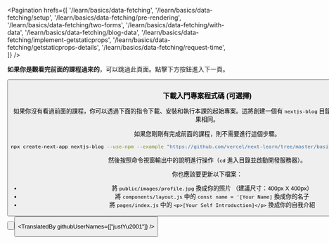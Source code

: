 
<Pagination
  hrefs={[
    '/learn/basics/data-fetching',
    '/learn/basics/data-fetching/setup',
    '/learn/basics/data-fetching/pre-rendering',
    '/learn/basics/data-fetching/two-forms',
    '/learn/basics/data-fetching/with-data',
    '/learn/basics/data-fetching/blog-data',
    '/learn/basics/data-fetching/implement-getstaticprops',
    '/learn/basics/data-fetching/getstaticprops-details',
    '/learn/basics/data-fetching/request-time',
  ]}
/>

<strong>如果你是觀看完前面的課程過來的</strong>，可以跳過此頁面。點擊下方按鈕進入下一頁。

<Button
  content="下一頁 →"
  url="/learn/basics/data-fetching/pre-rendering"
  basicStyle="text-white bg-[#0070f3]"
  hoverStyle="hover:opacity-90"
/>

### 下載入門專案程式碼 (可選擇)

如果你沒有看過前面的課程，你可以透過下面的指令下載、安裝和執行本課的起始專案。這將創建一個有 `nextjs-blog` 目錄的專案，使其與上一課的成果相同。

如果您剛剛有完成前面的課程，則不需要進行這個步驟。

```bash
npx create-next-app nextjs-blog --use-npm --example "https://github.com/vercel/next-learn/tree/master/basics/data-fetching-starter"
```
然後按照命令視窗輸出中的說明進行操作（`cd` 進入目錄並啟動開發服務器）。

你也應該要更新以下檔案：
- 將 `public/images/profile.jpg` 換成你的照片 （建議尺寸：400px X 400px）
- 將 `components/layout.js` 中的 `const name = '[Your Name]` 換成你的名子
- 將 `pages/index.js` 中的 `<p>[Your Self Introduction]</p>` 換成你的自我介紹

<Button
  content="返回上一頁 ←"
  url="/learn/basics/data-fetching"
  basicStyle="text-white bg-[#0070f3]"
  hoverStyle="hover:opacity-90"
/>

<Button
  content="前往下一頁 →"
  url="/learn/basics/data-fetching/pre-rendering"
  basicStyle="text-white bg-[#0070f3]"
  hoverStyle="hover:opacity-90"
/>


<TranslatedBy githubUserNames={["justYu2001"]} />